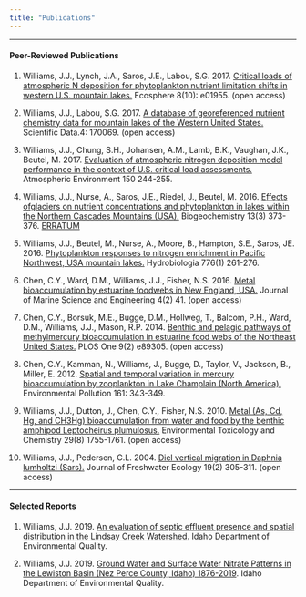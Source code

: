 ```yaml
---
title: "Publications"
---
```

****

#### Peer-Reviewed Publications

1. Williams, J.J., Lynch, J.A., Saros, J.E., Labou, S.G. 2017. [Critical loads of atmospheric N deposition for phytoplankton nutrient limitation shifts in western U.S. mountain lakes.](https://esajournals.onlinelibrary.wiley.com/doi/full/10.1002/ecs2.1955) Ecosphere 8(10): e01955. (open access)

2. Williams, J.J., Labou, S.G. 2017. [A database of georeferenced nutrient chemistry data for mountain lakes of the Western United States.](https://www.nature.com/articles/sdata201769) Scientific Data.4: 170069. (open access)

3. Williams, J.J., Chung, S.H., Johansen, A.M., Lamb, B.K., Vaughan, J.K., Beutel, M. 2017. [Evaluation of atmospheric nitrogen deposition model performance in the context of U.S. critical load assessments.](https://www.sciencedirect.com/science/article/pii/S1352231016309426) Atmospheric Environment 150 244-255.

4. Williams, J.J., Nurse, A., Saros, J.E., Riedel, J., Beutel, M. 2016. [Effects ofglaciers on nutrient concentrations and phytoplankton in lakes within the Northern Cascades Mountains (USA).](https://link.springer.com/article/10.1007/s10533-016-0264-y) Biogeochemistry 13(3) 373-376. [ERRATUM](https://link.springer.com/article/10.1007/s10533-016-0282-9)

5. Williams, J.J., Beutel, M., Nurse, A., Moore, B., Hampton, S.E., Saros, JE. 2016. [Phytoplankton responses to nitrogen enrichment in Pacific Northwest, USA mountain lakes.](https://link.springer.com/article/10.1007/s10750-016-2758-y) Hydrobiologia 776(1) 261-276. 

6. Chen, C.Y., Ward, D.M., Williams, J.J., Fisher, N.S. 2016. [Metal bioaccumulation by estuarine foodwebs in New England, USA.](https://www.mdpi.com/2077-1312/4/2/41) Journal of Marine Science and Engineering 4(2) 41. (open access)

7. Chen, C.Y., Borsuk, M.E., Bugge, D.M., Hollweg, T., Balcom, P.H., Ward, D.M., Williams, J.J., Mason, R.P. 2014. [Benthic and pelagic pathways of methylmercury bioaccumulation in estuarine food webs of the Northeast United States.](https://journals.plos.org/plosone/article?id=10.1371/journal.pone.0089305) PLOS One 9(2) e89305. (open access)

8. Chen, C.Y., Kamman, N., Williams, J., Bugge, D., Taylor, V., Jackson, B., Miller, E. 2012. [Spatial and temporal variation in mercury bioaccumulation by zooplankton in Lake Champlain (North America).](https://www.sciencedirect.com/science/article/pii/S0269749111005008) Environmental Pollution 161: 343-349. 

9. Williams, J.J., Dutton, J., Chen, C.Y., Fisher, N.S. 2010. [Metal (As, Cd, Hg, and CH3Hg) bioaccumulation from water and food by the benthic amphipod Leptocheirus plumulosus.](https://www.ncbi.nlm.nih.gov/pmc/articles/PMC3087379/) Environmental Toxicology and Chemistry 29(8) 1755-1761. (open access)

10. Williams, J.J., Pedersen, C.L. 2004. [Diel vertical migration in Daphnia lumholtzi (Sars).](https://www.tandfonline.com/doi/pdf/10.1080/02705060.2004.9664545) Journal of Freshwater Ecology 19(2) 305-311. (open access)

****

#### Selected Reports

1. Williams, J.J. 2019. [An evaluation of septic effluent presence and spatial distribution in the Lindsay Creek Watershed.](http://www.deq.idaho.gov/media/60182525/evaluation-septic-effluent-presence-spatial-distribution-lindsay-creek-watershed.pdf) Idaho Department of Environmental Quality.

2. Williams, J.J. 2019. [Ground Water and Surface Water Nitrate Patterns in the Lewiston Basin (Nez Perce County, Idaho) 1876-2019](https://www.deq.idaho.gov/media/60182780/ground-water-surface-water-nitrate-patterns-lewiston-basin-1976-2018.pdf). Idaho Department of Environmental Quality.

